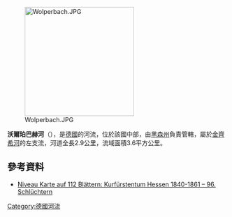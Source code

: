 {{Onesource|time=2020-09-04T10:44:52+00:00}}
{{Coord|50|18|57.73|N|9|36|45.06|E|display=title}}
[[Image:Wolperbach.JPG|250px]]

'''沃爾珀巴赫河'''（{{lang-de|Wolperbach}}），是[[德國|德國]]的河流，位於該國中部，由[[黑森州|黑森州]]負責管轄，屬於[[金齊希河_(美因河支流)|金齊希河]]的左支流，河道全長2.9公里，流域面積3.6平方公里。

==參考資料==
* [https://www.lagis-hessen.de/en/subjects/browse/sn/hkw/id/2/current/96/okz/435025050/blatt_id/172 Niveau Karte auf 112 Blättern: Kurfürstentum Hessen 1840-1861 – 96. Schlüchtern] {{Wayback|url=https://www.lagis-hessen.de/en/subjects/browse/sn/hkw/id/2/current/96/okz/435025050/blatt_id/172 |date=20200114071025 }}

{{Germany-geo-stub}}
[[Category:德國河流|Category:德國河流]]